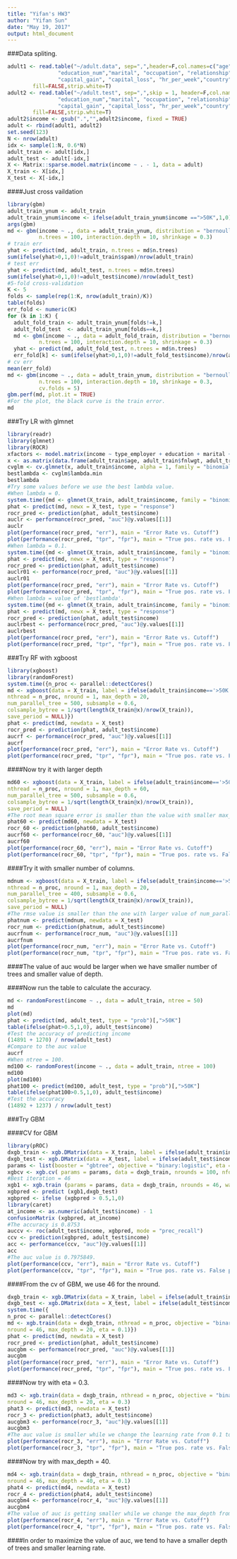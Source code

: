 ---
title: "Yifan's HW3"
author: "Yifan Sun"
date: "May 19, 2017"
output: html_document
---


###Data spliting. 
```{r}
adult1 <- read.table("~/adult.data", sep=",",header=F,col.names=c("age", "type_employer", "fnlwgt", "education", 
                "education_num","marital", "occupation", "relationship", "race","sex",
                "capital_gain", "capital_loss", "hr_per_week","country", "income"),
        fill=FALSE,strip.white=T)
adult2 <- read.table("~/adult.test", sep=",",skip = 1, header=F,col.names=c("age", "type_employer", "fnlwgt", "education", 
                "education_num","marital", "occupation", "relationship", "race","sex",
                "capital_gain", "capital_loss", "hr_per_week","country", "income"),
        fill=FALSE,strip.white=T)
adult2$income <- gsub(".","",adult2$income, fixed = TRUE)
adult <- rbind(adult1, adult2)
set.seed(123)
N <- nrow(adult)
idx <- sample(1:N, 0.6*N)
adult_train <- adult[idx,]
adult_test <- adult[-idx,]
X <- Matrix::sparse.model.matrix(income ~ . - 1, data = adult)
X_train <- X[idx,]
X_test <- X[-idx,]
```

####Just cross vaildation
```{r}
library(gbm)
adult_train_ynum <- adult_train
adult_train_ynum$income <- ifelse(adult_train_ynum$income ==">50K",1,0)
args(gbm)
md <- gbm(income ~ ., data = adult_train_ynum, distribution = "bernoulli",
          n.trees = 100, interaction.depth = 10, shrinkage = 0.3)
# train err
yhat <- predict(md, adult_train, n.trees = md$n.trees) 
sum(ifelse(yhat>0,1,0)!=adult_train$spam)/nrow(adult_train)
# test err
yhat <- predict(md, adult_test, n.trees = md$n.trees) 
sum(ifelse(yhat>0,1,0)!=adult_test$income)/nrow(adult_test)
#5-fold cross-validation
K <- 5
folds <- sample(rep(1:K, nrow(adult_train)/K))
table(folds)
err_fold <- numeric(K)
for (k in 1:K) {
  adult_fold_train <- adult_train_ynum[folds!=k,]
  adult_fold_test  <- adult_train_ynum[folds==k,]
  md <- gbm(income ~ ., data = adult_fold_train, distribution = "bernoulli",
          n.trees = 100, interaction.depth = 10, shrinkage = 0.3)
  yhat <- predict(md, adult_fold_test, n.trees = md$n.trees)
  err_fold[k] <- sum(ifelse(yhat>0,1,0)!=adult_fold_test$income)/nrow(adult_fold_test)}
# cv err
mean(err_fold)
md <- gbm(income ~ ., data = adult_train_ynum, distribution = "bernoulli",
          n.trees = 100, interaction.depth = 10, shrinkage = 0.3,
          cv.folds = 5)
gbm.perf(md, plot.it = TRUE)
#For the plot, the black curve is the train error. 
md
```


###Try LR with glmnet
```{r}
library(readr)
library(glmnet)
library(ROCR)
xfactors <- model.matrix(income ~ type_employer + education + marital + occupation + relationship + race + sex + country, data = adult_train)
x <- as.matrix(data.frame(adult_train$age, adult_train$fnlwgt, adult_train$education_num, adult_train$capital_gain, adult_train$capital_loss, adult_train$hr_per_week, xfactors))
cvglm <- cv.glmnet(x, adult_train$income, alpha = 1, family = "binomial")
bestlambda <- cvglm$lambda.min
bestlambda
#Try some values before we use the best lambda value.
#When lambda = 0.
system.time({md <- glmnet(X_train, adult_train$income, family = "binomial", lambda = 0)})
phat <- predict(md, newx = X_test, type = "response")
rocr_pred <- prediction(phat, adult_test$income)
auclr <- performance(rocr_pred, "auc")@y.values[[1]]
auclr
plot(performance(rocr_pred, "err"), main = "Error Rate vs. Cutoff")
plot(performance(rocr_pred, "tpr", "fpr"), main = "True pos. rate vs. False pos. rate", colorize=TRUE) 
#When lambda = 0.1.
system.time({md <- glmnet(X_train, adult_train$income, family = "binomial", lambda = 0.1)})
phat <- predict(md, newx = X_test, type = "response")
rocr_pred <- prediction(phat, adult_test$income)
auclr01 <- performance(rocr_pred, "auc")@y.values[[1]]
auclr01
plot(performance(rocr_pred, "err"), main = "Error Rate vs. Cutoff")
plot(performance(rocr_pred, "tpr", "fpr"), main = "True pos. rate vs. False pos. rate", colorize=TRUE)
#When lambda = value of 'bestlambda'.
system.time({md <- glmnet(X_train, adult_train$income, family = "binomial", lambda = bestlambda)})
phat <- predict(md, newx = X_test, type = "response")
rocr_pred <- prediction(phat, adult_test$income)
auclrbest <- performance(rocr_pred, "auc")@y.values[[1]]
auclrbest
plot(performance(rocr_pred, "err"), main = "Error Rate vs. Cutoff")
plot(performance(rocr_pred, "tpr", "fpr"), main = "True pos. rate vs. False pos. rate", colorize=TRUE)
```

###Try RF with xgboost
```{r}
library(xgboost)
library(randomForest)
system.time({n_proc <- parallel::detectCores()
md <- xgboost(data = X_train, label = ifelse(adult_train$income=='>50K',1,0),
nthread = n_proc, nround = 1, max_depth = 20,
num_parallel_tree = 500, subsample = 0.6,
colsample_bytree = 1/sqrt(length(X_train@x)/nrow(X_train)),
save_period = NULL)})
phat <- predict(md, newdata = X_test)
rocr_pred <- prediction(phat, adult_test$income)
aucrf <- performance(rocr_pred, "auc")@y.values[[1]]
aucrf
plot(performance(rocr_pred, "err"), main = "Error Rate vs. Cutoff")
plot(performance(rocr_pred, "tpr", "fpr"), main = "True pos. rate vs. False pos. rate", colorize=TRUE)
```

####Now try it with larger depth
```{r}
md60 <- xgboost(data = X_train, label = ifelse(adult_train$income=='>50K',1,0),
nthread = n_proc, nround = 1, max_depth = 60,
num_parallel_tree = 500, subsample = 0.6,
colsample_bytree = 1/sqrt(length(X_train@x)/nrow(X_train)),
save_period = NULL)
#The root mean square error is smaller than the value with smaller max_depth. 
phat60 <- predict(md60, newdata = X_test)
rocr_60 <- prediction(phat60, adult_test$income)
aucrf60 <- performance(rocr_60, "auc")@y.values[[1]]
aucrf60
plot(performance(rocr_60, "err"), main = "Error Rate vs. Cutoff")
plot(performance(rocr_60, "tpr", "fpr"), main = "True pos. rate vs. False pos. rate", colorize=TRUE)
```

####Try it with smaller number of columns. 
```{r}
mdnum <- xgboost(data = X_train, label = ifelse(adult_train$income=='>50K',1,0),
nthread = n_proc, nround = 1, max_depth = 20,
num_parallel_tree = 400, subsample = 0.6,
colsample_bytree = 1/sqrt(length(X_train@x)/nrow(X_train)),
save_period = NULL)
#The rmse value is smaller than the one with larger value of num_parallel_tree. 
phatnum <- predict(mdnum, newdata = X_test)
rocr_num <- prediction(phatnum, adult_test$income)
aucrfnum <- performance(rocr_num, "auc")@y.values[[1]]
aucrfnum
plot(performance(rocr_num, "err"), main = "Error Rate vs. Cutoff")
plot(performance(rocr_num, "tpr", "fpr"), main = "True pos. rate vs. False pos. rate", colorize=TRUE)
```
####The value of auc would be larger when we have smaller number of trees and smaller value of depth. 


####Now run the table to calculate the accuracy. 
```{r}
md <- randomForest(income ~ ., data = adult_train, ntree = 50)
md
plot(md)
phat <- predict(md, adult_test, type = "prob")[,">50K"]
table(ifelse(phat>0.5,1,0), adult_test$income)
#Test the accuracy of predicting income
(14891 + 1270) / nrow(adult_test)
#Compare to the auc value
aucrf
#When ntree = 100. 
md100 <- randomForest(income ~ ., data = adult_train, ntree = 100)
md100
plot(md100)
phat100 <- predict(md100, adult_test, type = "prob")[,">50K"]
table(ifelse(phat100>0.5,1,0), adult_test$income)
#Test the accuracy
(14892 + 1237) / nrow(adult_test)
```



###Try GBM

####CV for GBM 
```{r}
library(pROC)
dxgb_train <- xgb.DMatrix(data = X_train, label = ifelse(adult_train$income=='>50K',1,0))
dxgb_test <- xgb.DMatrix(data = X_test, label = ifelse(adult_test$income=='>50K',1,0))
params <- list(booster = "gbtree", objective = "binary:logistic", eta = 0.3, gamma = 0, max_depth = 6, min_child_weight = 1, subsample = 1, colsample_bytree = 1)
xgbcv <- xgb.cv( params = params, data = dxgb_train, nrounds = 100, nfold = 5, showsd = T, stratified = T, print.every.n = 10, early.stop.round = 20, maximize = F)
#Best iteration = 46
xgb1 <- xgb.train (params = params, data = dxgb_train, nrounds = 46, watchlist = list(val=dxgb_test,train=dxgb_train), print_every_n = 10, early_stop_round = 10, maximize = F , eval_metric = "error")
xgbpred <- predict (xgb1,dxgb_test)
xgbpred <- ifelse (xgbpred > 0.5,1,0)
library(caret)
at_income <- as.numeric(adult_test$income) - 1
confusionMatrix (xgbpred, at_income)
#The accuracy is 0.8753
auccv <- roc(adult_test$income, xgbpred, mode = "prec_recall")
ccv <- prediction(xgbpred, adult_test$income)
acc <- performance(ccv, "auc")@y.values[[1]]
acc
#The auc value is 0.7975849. 
plot(performance(ccv, "err"), main = "Error Rate vs. Cutoff")
plot(performance(ccv, "tpr", "fpr"), main = "True pos. rate vs. False pos. rate", colorize=TRUE)
```

####From the cv of GBM, we use 46 for the nround. 
```{r}
dxgb_train <- xgb.DMatrix(data = X_train, label = ifelse(adult_train$income=='>50K',1,0))
dxgb_test <- xgb.DMatrix(data = X_test, label = ifelse(adult_test$income=='>50K',1,0))
system.time({
n_proc <- parallel::detectCores()
md <- xgb.train(data = dxgb_train, nthread = n_proc, objective = "binary:logistic", 
nround = 46, max_depth = 20, eta = 0.1)})
phat <- predict(md, newdata = X_test)
rocr_pred <- prediction(phat, adult_test$income)
aucgbm <- performance(rocr_pred, "auc")@y.values[[1]]
aucgbm
plot(performance(rocr_pred, "err"), main = "Error Rate vs. Cutoff")
plot(performance(rocr_pred, "tpr", "fpr"), main = "True pos. rate vs. False pos. rate",colorize=TRUE)
```

####Now try with eta = 0.3. 
```{r}
md3 <- xgb.train(data = dxgb_train, nthread = n_proc, objective = "binary:logistic", 
nround = 46, max_depth = 20, eta = 0.3)
phat3 <- predict(md3, newdata = X_test)
rocr_3 <- prediction(phat3, adult_test$income)
aucgbm3 <- performance(rocr_3, "auc")@y.values[[1]]
aucgbm3
#The auc value is smaller while we change the learning rate from 0.1 to 0.3. 
plot(performance(rocr_3, "err"), main = "Error Rate vs. Cutoff")
plot(performance(rocr_3, "tpr", "fpr"), main = "True pos. rate vs. False pos. rate", colorize=TRUE)
```

####Now try with max_depth = 40. 
```{r}
md4 <- xgb.train(data = dxgb_train, nthread = n_proc, objective = "binary:logistic", 
nround = 46, max_depth = 40, eta = 0.1)
phat4 <- predict(md4, newdata = X_test)
rocr_4 <- prediction(phat4, adult_test$income)
aucgbm4 <- performance(rocr_4, "auc")@y.values[[1]]
aucgbm4
#The value of auc is getting smaller while we change the max_depth from 20 to 40. 
plot(performance(rocr_4, "err"), main = "Error Rate vs. Cutoff")
plot(performance(rocr_4, "tpr", "fpr"), main = "True pos. rate vs. False pos. rate", colorize=TRUE)
```

####In order to maximize the value of auc, we tend to have a smaller depth of trees and smaller learning rate. 



